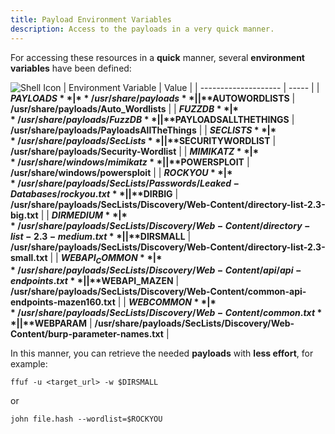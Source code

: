 ```yaml
---
title: Payload Environment Variables
description: Access to the payloads in a very quick manner.
---
```


For accessing these resources in a **quick** manner, several **environment variables** have been defined:

![Shell Icon](https://user-images.githubusercontent.com/83867734/191123292-b9e9c912-b78c-46af-8c54-3b75c050ee37.png)
| Environment Variable | Value |
| -------------------- | ----- |
| **$PAYLOADS** | **/usr/share/payloads** |
| **$AUTOWORDLISTS** | **/usr/share/payloads/Auto_Wordlists** |
| **$FUZZDB** | **/usr/share/payloads/FuzzDB** |
| **$PAYLOADSALLTHETHINGS** | **/usr/share/payloads/PayloadsAllTheThings** |
| **$SECLISTS** | **/usr/share/payloads/SecLists** |
| **$SECURITYWORDLIST** | **/usr/share/payloads/Security-Wordlist** |
| **$MIMIKATZ** | **/usr/share/windows/mimikatz** |
| **$POWERSPLOIT** | **/usr/share/windows/powersploit** |
| **$ROCKYOU** | **/usr/share/payloads/SecLists/Passwords/Leaked-Databases/rockyou.txt** |
| **$DIRBIG** | **/usr/share/payloads/SecLists/Discovery/Web-Content/directory-list-2.3-big.txt** |
| **$DIRMEDIUM** | **/usr/share/payloads/SecLists/Discovery/Web-Content/directory-list-2.3-medium.txt** |
| **$DIRSMALL** | **/usr/share/payloads/SecLists/Discovery/Web-Content/directory-list-2.3-small.txt** |
| **$WEBAPI_COMMON** | **/usr/share/payloads/SecLists/Discovery/Web-Content/api/api-endpoints.txt** |
| **$WEBAPI_MAZEN** | **/usr/share/payloads/SecLists/Discovery/Web-Content/common-api-endpoints-mazen160.txt** |
| **$WEBCOMMON** | **/usr/share/payloads/SecLists/Discovery/Web-Content/common.txt** |
| **$WEBPARAM** | **/usr/share/payloads/SecLists/Discovery/Web-Content/burp-parameter-names.txt** |

In this manner, you can retrieve the needed **payloads** with **less effort**, for example:
```
ffuf -u <target_url> -w $DIRSMALL
```
or
```
john file.hash --wordlist=$ROCKYOU
```

<ImageComponent />